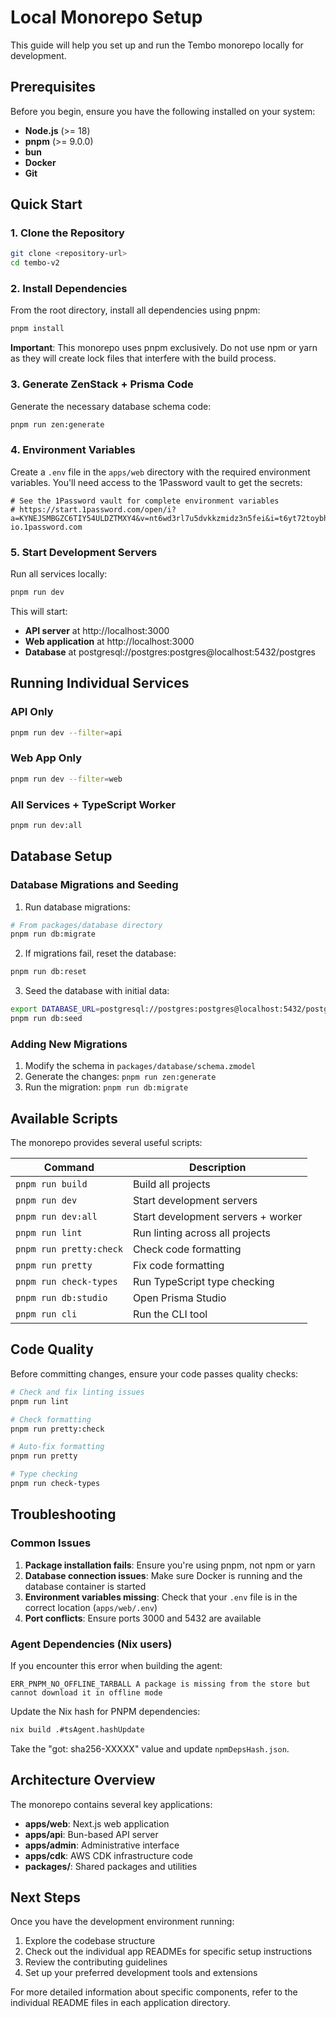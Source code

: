 # Local Monorepo Setup

This guide will help you set up and run the Tembo monorepo locally for development.

## Prerequisites

Before you begin, ensure you have the following installed on your system:

- **Node.js** (>= 18)
- **pnpm** (>= 9.0.0)
- **bun**
- **Docker**
- **Git**

## Quick Start

### 1. Clone the Repository

```bash
git clone <repository-url>
cd tembo-v2
```

### 2. Install Dependencies

From the root directory, install all dependencies using pnpm:

```bash
pnpm install
```

**Important**: This monorepo uses pnpm exclusively. Do not use npm or yarn as they will create lock files that interfere with the build process.

### 3. Generate ZenStack + Prisma Code

Generate the necessary database schema code:

```bash
pnpm run zen:generate
```

### 4. Environment Variables

Create a `.env` file in the `apps/web` directory with the required environment variables. You'll need access to the 1Password vault to get the secrets:

```env
# See the 1Password vault for complete environment variables
# https://start.1password.com/open/i?a=KYNEJSMBGZC6TIY54ULDZTMXY4&v=nt6wd3rl7u5dvkkzmidz3n5fei&i=t6yt72toybh5nbmzezluk2e7ra&h=tembo-io.1password.com
```

### 5. Start Development Servers

Run all services locally:

```bash
pnpm run dev
```

This will start:
- **API server** at http://localhost:3000
- **Web application** at http://localhost:3000  
- **Database** at postgresql://postgres:postgres@localhost:5432/postgres

## Running Individual Services

### API Only
```bash
pnpm run dev --filter=api
```

### Web App Only
```bash
pnpm run dev --filter=web
```

### All Services + TypeScript Worker
```bash
pnpm run dev:all
```

## Database Setup

### Database Migrations and Seeding

1. Run database migrations:
```bash
# From packages/database directory
pnpm run db:migrate
```

2. If migrations fail, reset the database:
```bash
pnpm run db:reset
```

3. Seed the database with initial data:
```bash
export DATABASE_URL=postgresql://postgres:postgres@localhost:5432/postgres
pnpm run db:seed
```

### Adding New Migrations

1. Modify the schema in `packages/database/schema.zmodel`
2. Generate the changes: `pnpm run zen:generate`
3. Run the migration: `pnpm run db:migrate`

## Available Scripts

The monorepo provides several useful scripts:

| Command | Description |
|---------|-------------|
| `pnpm run build` | Build all projects |
| `pnpm run dev` | Start development servers |
| `pnpm run dev:all` | Start development servers + worker |
| `pnpm run lint` | Run linting across all projects |
| `pnpm run pretty:check` | Check code formatting |
| `pnpm run pretty` | Fix code formatting |
| `pnpm run check-types` | Run TypeScript type checking |
| `pnpm run db:studio` | Open Prisma Studio |
| `pnpm run cli` | Run the CLI tool |

## Code Quality

Before committing changes, ensure your code passes quality checks:

```bash
# Check and fix linting issues
pnpm run lint

# Check formatting
pnpm run pretty:check

# Auto-fix formatting
pnpm run pretty

# Type checking
pnpm run check-types
```

## Troubleshooting

### Common Issues

1. **Package installation fails**: Ensure you're using pnpm, not npm or yarn
2. **Database connection issues**: Make sure Docker is running and the database container is started
3. **Environment variables missing**: Check that your `.env` file is in the correct location (`apps/web/.env`)
4. **Port conflicts**: Ensure ports 3000 and 5432 are available

### Agent Dependencies (Nix users)

If you encounter this error when building the agent:
```
ERR_PNPM_NO_OFFLINE_TARBALL A package is missing from the store but cannot download it in offline mode
```

Update the Nix hash for PNPM dependencies:
```bash
nix build .#tsAgent.hashUpdate
```

Take the "got: sha256-XXXXX" value and update `npmDepsHash.json`.

## Architecture Overview

The monorepo contains several key applications:

- **apps/web**: Next.js web application
- **apps/api**: Bun-based API server
- **apps/admin**: Administrative interface
- **apps/cdk**: AWS CDK infrastructure code
- **packages/**: Shared packages and utilities

## Next Steps

Once you have the development environment running:

1. Explore the codebase structure
2. Check out the individual app READMEs for specific setup instructions
3. Review the contributing guidelines
4. Set up your preferred development tools and extensions

For more detailed information about specific components, refer to the individual README files in each application directory.